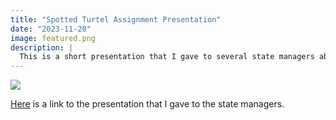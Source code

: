 ```yaml
---
title: "Spotted Turtel Assignment Presentation"
date: "2023-11-20"
image: featured.png
description: |
  This is a short presentation that I gave to several state managers about the spotted turtle genetic assignemnt data and interface that I made to help them make decisions on how/if/where animal relocation should proceed.
---
```


![](featured.png){fig-alt="Population Assignment for Spotted Turtles"}

[Here](TurtleMeeting20231120/index.html) is a link to the presentation that I gave to the state managers.

